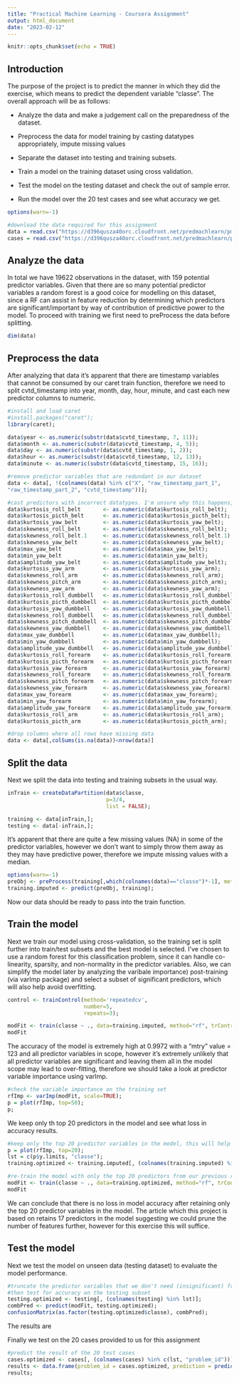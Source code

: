 ```yaml
---
title: "Practical Machine Learning - Coursera Assignment"
output: html_document
date: "2023-02-12"
---
```


```r
knitr::opts_chunk$set(echo = TRUE)
```

## Introduction

The purpose of the project is to predict the manner in which they did the exercise, which means to predict the dependent variable "classe". The overall approach will be as follows:

-   Analyze the data and make a judgement call on the preparedness of the dataset.

-   Preprocess the data for model training by casting datatypes appropriately, impute missing values

-   Separate the dataset into testing and training subsets.

-   Train a model on the training dataset using cross validation.

-   Test the model on the testing dataset and check the out of sample error.

-   Run the model over the 20 test cases and see what accuracy we get.

```r
options(warn=-1)

#download the data required for this assignment
data = read.csv("https://d396qusza40orc.cloudfront.net/predmachlearn/pml-training.csv");
cases = read.csv("https://d396qusza40orc.cloudfront.net/predmachlearn/pml-testing.csv");
```

## Analyze the data

In total we have 19622 observations in the dataset, with 159 potential predictor variables. Given that there are so many potential predictor variables a random forest is a good coice for modelling on this dataset, since a RF can assist in feature reduction by determining which predictors are significant/important by way of contribution of predictive power to the model. To proceed with training we first need to preProcess the data before splitting.

```r
dim(data)
```

## Preprocess the data

After analyzing that data it's apparent that there are timestamp variables that cannot be consumed by our caret train function, therefore we need to split cvtd_timestamp into year, month, day, hour, minute, and cast each new predictor columns to numeric.

```r
#install and load caret
#install.packages("caret");
library(caret);

data$year <- as.numeric(substr(data$cvtd_timestamp, 7, 11)); 
data$month <- as.numeric(substr(data$cvtd_timestamp, 4, 5)); 
data$day <- as.numeric(substr(data$cvtd_timestamp, 1, 2)); 
data$hour <- as.numeric(substr(data$cvtd_timestamp, 12, 13)); 
data$minute <- as.numeric(substr(data$cvtd_timestamp, 15, 16));

#remove predictor variables that are redundant in our dataset
data <- data[, !(colnames(data) %in% c("X", "raw_timestamp_part_1", 
"raw_timestamp_part_2", "cvtd_timestamp"))];

#cast predictors with incorrect datatypes. I'm unsure why this happens, but I want to keep as many predictor varaiables in scope as possible
data$kurtosis_roll_belt       <- as.numeric(data$kurtosis_roll_belt);
data$kurtosis_picth_belt      <- as.numeric(data$kurtosis_picth_belt);
data$kurtosis_yaw_belt        <- as.numeric(data$kurtosis_yaw_belt);
data$skewness_roll_belt       <- as.numeric(data$skewness_roll_belt);
data$skewness_roll_belt.1     <- as.numeric(data$skewness_roll_belt.1);
data$skewness_yaw_belt        <- as.numeric(data$skewness_yaw_belt);
data$max_yaw_belt             <- as.numeric(data$max_yaw_belt);
data$min_yaw_belt             <- as.numeric(data$min_yaw_belt);
data$amplitude_yaw_belt       <- as.numeric(data$amplitude_yaw_belt);
data$kurtosis_yaw_arm         <- as.numeric(data$kurtosis_yaw_arm);
data$skewness_roll_arm        <- as.numeric(data$skewness_roll_arm);
data$skewness_pitch_arm       <- as.numeric(data$skewness_pitch_arm);
data$skewness_yaw_arm         <- as.numeric(data$skewness_yaw_arm);
data$kurtosis_roll_dumbbell   <- as.numeric(data$kurtosis_roll_dumbbell);
data$kurtosis_picth_dumbbell  <- as.numeric(data$kurtosis_picth_dumbbel);
data$kurtosis_yaw_dumbbell    <- as.numeric(data$kurtosis_yaw_dumbbell);
data$skewness_roll_dumbbell   <- as.numeric(data$skewness_roll_dumbbell);
data$skewness_pitch_dumbbell  <- as.numeric(data$skewness_pitch_dumbbell);
data$skewness_yaw_dumbbell    <- as.numeric(data$skewness_yaw_dumbbell);
data$max_yaw_dumbbell         <- as.numeric(data$max_yaw_dumbbell);
data$min_yaw_dumbbell         <- as.numeric(data$min_yaw_dumbbell);
data$amplitude_yaw_dumbbell   <- as.numeric(data$amplitude_yaw_dumbbell);
data$kurtosis_roll_forearm    <- as.numeric(data$kurtosis_roll_forearm);
data$kurtosis_picth_forearm   <- as.numeric(data$kurtosis_picth_forearm);
data$kurtosis_yaw_forearm     <- as.numeric(data$kurtosis_yaw_forearm);
data$skewness_roll_forearm    <- as.numeric(data$skewness_roll_forearm);
data$skewness_pitch_forearm   <- as.numeric(data$skewness_pitch_forearm);
data$skewness_yaw_forearm     <- as.numeric(data$skewness_yaw_forearm);
data$max_yaw_forearm          <- as.numeric(data$max_yaw_forearm);
data$min_yaw_forearm          <- as.numeric(data$min_yaw_forearm);
data$amplitude_yaw_forearm    <- as.numeric(data$amplitude_yaw_forearm);
data$kurtosis_roll_arm        <- as.numeric(data$kurtosis_roll_arm);
data$kurtosis_picth_arm       <- as.numeric(data$kurtosis_picth_arm);

#drop columns where all rows have missing data
data <- data[,colSums(is.na(data))<nrow(data)]
```

## Split the data

Next we split the data into testing and training subsets in the usual way.

```r
inTrain <- createDataPartition(data$classe,
                               p=3/4,
                               list = FALSE);

training <- data[inTrain,];
testing <- data[-inTrain,];
```

It's apparent that there are quite a few missing values (NA) in some of the predictor variables, however we don't want to simply throw them away as they may have predictive power, therefore we impute missing values with a median.

```r
options(warn=-1)
preObj <- preProcess(training[,which(colnames(data)=="classe")*-1], method="medianImpute");
training.imputed <- predict(preObj, training);
```

Now our data should be ready to pass into the train function.

## Train the model

Next we train our model using cross-validation, so the training set is split further into train/test subsets and the best model is selected. I've chosen to use a random forest for this classification problem, since it can handle co-linearity, sparsity, and non-normality in the predictor variables. Also, we can simplify the model later by analyzing the varibale importance) post-training (via varImp package) and select a subset of significant predictors, which will also help avoid overfitting.

```r
control <- trainControl(method='repeatedcv',
                        number=5,
                        repeats=3);

modFit <- train(classe ~ ., data=training.imputed, method="rf", trControl=control);
modFit
```

The accuracy of the model is extremely high at 0.9972 with a "mtry" value = 123 and all predictor variables in scope, however it's extremely unlikely that all predictor variables are significant and leaving them all in the model scope may lead to over-fitting, therefore we should take a look at predictor variable importance using varImp.

```r
#check the variable importance on the training set
rfImp <- varImp(modFit, scale=TRUE);
p = plot(rfImp, top=50);
p;
```

We keep only th top 20 predictors in the model and see what loss in accuracy results.

```r
#keep only the top 20 predictor variables in the model, this will help prevent over-fitting
p = plot(rfImp, top=20);
lst = c(p$y.limits, "classe");
training.optimized <- training.imputed[, (colnames(training.imputed) %in% lst)];

#re-train the model with only the top 20 predictors from our previous run
modFit <- train(classe ~ ., data=training.optimized, method="rf", trControl=control);
modFit
```

We can conclude that there is no loss in model accuracy after retaining only the top 20 predictor variables in the model. The article which this project is based on retains 17 predictors in the model suggesting we could prune the number of features further, however for this exercise this will suffice.

## Test the model

Next we test the model on unseen data (testing dataset) to evaluate the model performance.

```r
#truncate the predictor variables that we don't need (insignificant) from our testing dataset
#then test for accuracy on the testing subset
testing.optimized <- testing[, (colnames(testing) %in% lst)];
combPred <- predict(modFit, testing.optimized);
confusionMatrix(as.factor(testing.optimized$classe), combPred);
```

The results are

Finally we test on the 20 cases provided to us for this assignment

```r
#predict the result of the 20 test cases
cases.optimized <- cases[, (colnames(cases) %in% c(lst, "problem_id"))];
results <- data.frame(problem_id = cases.optimized, prediction = predict(modFit,cases.optimized));
results;
```
